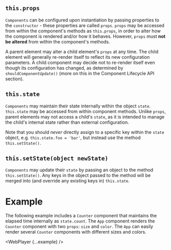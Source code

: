 

## **`this.props`**

`Components` can be configured upon instantiation by passing properties to the `constructor` - these properties are called `props`. `props` may be accessed from within the component's methods as `this.props`, in order to alter how the component is rendered and/or how it behaves. However, `props` must <b>not be altered</b> from within the component's methods.

A parent element may alter a child element's `props` at any time. The child element will generally re-render itself to reflect its new configuration parameters. A child component may decide not to re-render itself even though its configuration has changed, as determined by `shouldComponentUpdate()` (more on this in the Component Lifecycle API section).

## **`this.state`**

`Components` may maintain their state internally within the object `state`. `this.state` may be accessed from within component methods. Unlike `props`, parent elements may not access a child's `state`, as it is intended to manage the child's internal state rather than external configuration.

Note that you should <i>never</i> directly assign to a specific key within the `state` object, e.g. `this.state.foo = 'bar'`, but instead use the method `this.setState()`.

## **`this.setState(object newState)`**

`Components` may update their `state` by passing an object to the method `this.setState()`. Any keys in the object passed to the method will be merged into (and override any existing keys in) `this.state`.

# Example

The following example includes a `Counter` component that maintains the elapsed time internally as `state.count`. The `App` component renders the `Counter` component with two `props`: `size` and `color`. The `App` can easily render several `Counter` components with different sizes and colors.

<WebPlayer {...example} />
